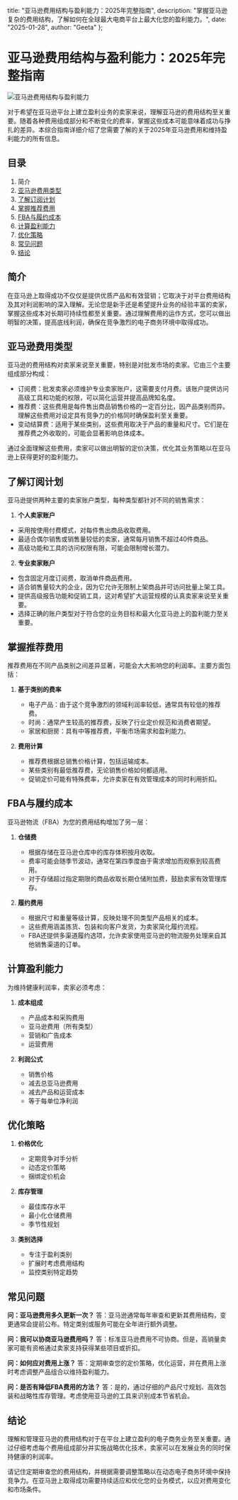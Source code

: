   title: "亚马逊费用结构与盈利能力：2025年完整指南",
  description: "掌握亚马逊复杂的费用结构，了解如何在全球最大电商平台上最大化您的盈利能力。",
  date: "2025-01-28",
  author: "Geeta"
};

# 亚马逊费用结构与盈利能力：2025年完整指南

![亚马逊费用结构与盈利能力](/images/blog/amazon-seller-fee-structure-and-profitability.jpeg)

对于希望在亚马逊平台上建立盈利业务的卖家来说，理解亚马逊的费用结构至关重要。随着各种费用组成部分和不断变化的费率，掌握这些成本可能意味着成功与挣扎的差异。本综合指南详细介绍了您需要了解的关于2025年亚马逊费用和维持盈利能力的所有信息。

## 目录

1. 简介
2. [亚马逊费用类型](#亚马逊费用类型)
3. [了解订阅计划](#了解订阅计划)
4. [掌握推荐费用](#掌握推荐费用)
5. [FBA与履约成本](#fba与履约成本)
6. [计算盈利能力](#计算盈利能力)
7. [优化策略](#优化策略)
8. [常见问题](#常见问题)
9. [结论](#结论)

## 简介

在亚马逊上取得成功不仅仅是提供优质产品和有效营销；它取决于对平台费用结构及其对利润影响的深入理解。无论您是新手还是希望提升业务的经验丰富的卖家，掌握这些成本对长期可持续性都至关重要。通过理解费用的运作方式，您可以做出明智的决策，提高底线利润，确保在竞争激烈的电子商务环境中取得成功。

## 亚马逊费用类型

亚马逊的费用结构对卖家来说至关重要，特别是对批发市场的卖家。它由三个主要组成部分构成：
   - 订阅费：批发卖家必须维护专业卖家账户，这需要支付月费。该账户提供访问高级工具和功能的权限，可以简化运营并提高品牌知名度。
   - 推荐费：这些费用是每件售出商品销售价格的一定百分比，因产品类别而异。理解这些费用对设定具有竞争力的价格同时确保盈利至关重要。
   - 变动结算费：适用于某些类别，这些费用取决于产品的重量和尺寸。它们是在推荐费之外收取的，可能会显著影响总体成本。

通过全面理解这些费用，卖家可以做出明智的定价决策，优化其业务策略以在亚马逊上获得更好的盈利能力。

## 了解订阅计划

亚马逊提供两种主要的卖家账户类型，每种类型都针对不同的销售需求：
1. **个人卖家账户**
- 采用按使用付费模式，对每件售出商品收取费用。
- 最适合偶尔销售或销售量较低的卖家，通常每月销售不超过40件商品。
- 高级功能和工具的访问权限有限，可能会限制增长潜力。

2. **专业卖家账户**
- 包含固定月度订阅费，取消单件商品费用。
- 适合销售量较大的企业，因为它允许无限制上架商品并可访问批量上架工具。
- 提供高级报告功能和促销工具，这对希望扩大运营规模的认真卖家来说至关重要。
- 选择正确的账户类型对于符合您的业务目标和最大化亚马逊上的盈利能力至关重要。

## 掌握推荐费用

推荐费用在不同产品类别之间差异显著，可能会大大影响您的利润率。主要方面包括：

1. **基于类别的费率**
   - 电子产品：由于这个竞争激烈的领域利润率较低，通常具有较低的推荐费。
   - 时尚：通常产生较高的推荐费，反映了行业定价规范和消费者期望。
   - 家居和厨房：具有中等推荐费，平衡市场需求和盈利能力。

2. **费用计算**
   - 推荐费根据总销售价格计算，包括运输成本。
   - 某些类别有最低推荐费，无论销售价格如何都适用。
   - 促销定价可能有特殊费率，允许卖家在有效管理成本的同时利用折扣。

## FBA与履约成本

亚马逊物流（FBA）为您的费用结构增加了另一层：

1. **仓储费**
   - 根据存储在亚马逊仓库中的库存体积按月收取。
   - 费率可能会随季节波动，通常在第四季度由于需求增加而观察到较高费用。
   - 对于存储超过指定期限的商品收取长期仓储附加费，鼓励卖家有效管理库存。

2. **履约费用**
   - 根据尺寸和重量等级计算，反映处理不同类型产品相关的成本。
   - 这些费用涵盖拣货、包装和向客户发货，为卖家简化履约流程。
   - FBA还提供多渠道履约选项，允许卖家使用亚马逊的物流服务处理来自其他销售渠道的订单。

## 计算盈利能力

为维持健康利润率，卖家必须考虑：

1. **成本组成**
   - 产品成本和采购费用
   - 亚马逊费用（所有类型）
   - 营销和广告成本
   - 运营费用

2. **利润公式**
   - 销售价格
   - 减去总亚马逊费用
   - 减去产品和运营成本
   - 等于每单位净利润

## 优化策略

1. **价格优化**
   - 定期竞争对手分析
   - 动态定价策略
   - 捆绑定价机会

2. **库存管理**
   - 最佳库存水平
   - 最小化仓储费用
   - 季节性规划

3. **类别选择**
   - 专注于盈利类别
   - 扩展时考虑费用结构
   - 监控类别特定趋势

## 常见问题

**问：亚马逊费用多久更新一次？**
答：亚马逊通常每年审查和更新其费用结构，变更通常会提前公布。特定类别或服务可能在全年进行额外调整。

**问：我可以协商亚马逊费用吗？**
答：标准亚马逊费用不可协商。但是，高销量卖家可能有资格通过卖家支持获得某些项目或折扣。

**问：如何应对费用上涨？**
答：定期审查您的定价策略，优化运营，并在费用上涨时考虑调整产品组合以维持盈利能力。

**问：是否有降低FBA费用的方法？**
答：是的，通过仔细的产品尺寸规划、高效包装和战略性库存管理。考虑使用亚马逊的工具来识别成本节省机会。

## 结论

理解和管理亚马逊的费用结构对于在平台上建立盈利的电子商务业务至关重要。通过仔细考虑每个费用组成部分并实施战略优化技术，卖家可以在发展业务的同时保持健康的利润率。

请记住定期审查您的费用结构，并根据需要调整策略以在动态电子商务环境中保持竞争力。在亚马逊上取得成功需要持续适应和优化您的业务模式，以应对费用变化和市场条件。